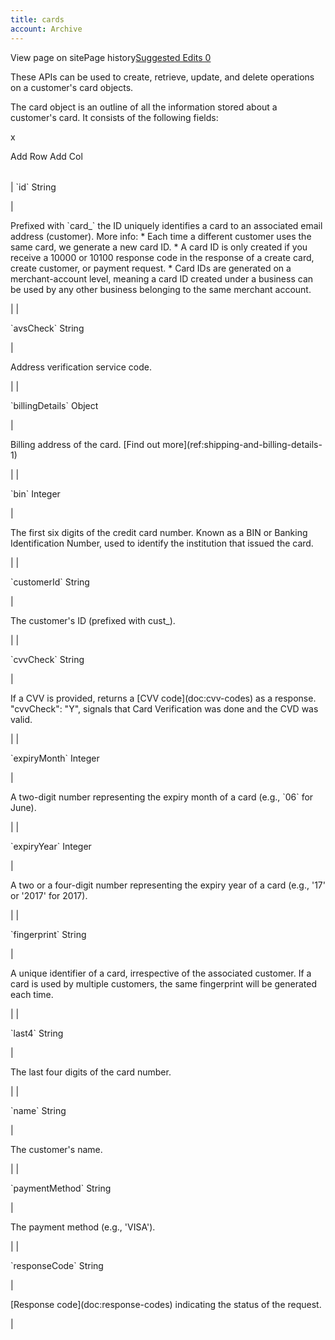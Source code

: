 ```yaml
---
title: cards
account: Archive
---
```


View page on sitePage history[Suggested Edits 0](/project/checkoutdocs-legacy/v1.9/suggested)

These APIs can be used to create, retrieve, update, and delete operations on a customer's card objects.

The card object is an outline of all the information stored about a customer's card. It consists of the following fields:

x

Add Row Add Col

|     |     |
| --- | --- |

|
\`id\` <span class="field-type">String</span>

|

Prefixed with \`card\_\` the ID uniquely identifies a card to an associated email address (customer). <span class="table-info"> More info: \* Each time a different customer uses the same card, we generate a new card ID. \* A card ID is only created if you receive a 10000 or 10100 response code in the response of a create card, create customer, or payment request. \* Card IDs are generated on a merchant-account level, meaning a card ID created under a business can be used by any other business belonging to the same merchant account. </span>

|
|

\`avsCheck\` <span class="field-type">String</span>

|

Address verification service code.

|
|

\`billingDetails\` <span class="field-type">Object</span>

|

Billing address of the card. <span class="table-info">\[Find out more\](ref:shipping-and-billing-details-1) </span>

|
|

\`bin\` <span class="field-type">Integer</span>

|

The first six digits of the credit card number. Known as a BIN or Banking Identification Number, used to identify the institution that issued the card.

|
|

\`customerId\` <span class="field-type">String</span>

|

The customer's ID (prefixed with cust\_).

|
|

\`cvvCheck\` <span class="field-type">String</span>

|

If a CVV is provided, returns a \[CVV code\](doc:cvv-codes) as a response. <span class="table-info">"cvvCheck": "Y", signals that Card Verification was done and the CVD was valid.</span>

|
|

\`expiryMonth\` <span class="field-type">Integer</span>

|

A two-digit number representing the expiry month of a card (e.g., \`06\` for June).

|
|

\`expiryYear\` <span class="field-type">Integer</span>

|

A two or a four-digit number representing the expiry year of a card (e.g., '17' or '2017' for 2017).

|
|

\`fingerprint\` <span class="field-type">String</span>

|

A unique identifier of a card, irrespective of the associated customer. If a card is used by multiple customers, the same fingerprint will be generated each time.

|
|

\`last4\` <span class="field-type">String</span>

|

The last four digits of the card number.

|
|

\`name\` <span class="field-type">String</span>

|

The customer's name.

|
|

\`paymentMethod\` <span class="field-type">String</span>

|

The payment method (e.g., 'VISA').

|
|

\`responseCode\` <span class="field-type">String</span>

|

\[Response code\](doc:response-codes) indicating the status of the request.

|
